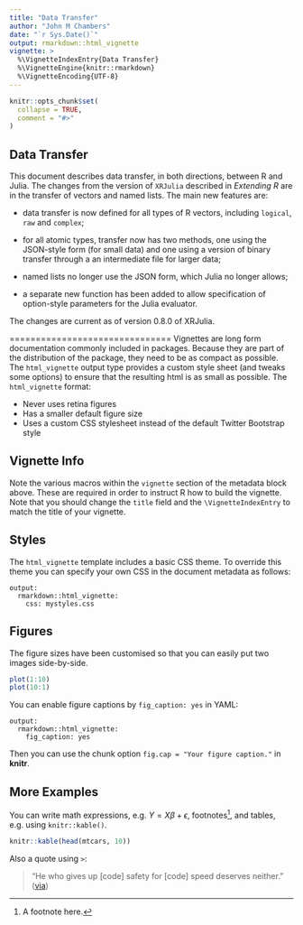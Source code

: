 ```yaml
---
title: "Data Transfer"
author: "John M Chambers"
date: "`r Sys.Date()`"
output: rmarkdown::html_vignette
vignette: >
  %\VignetteIndexEntry{Data Transfer}
  %\VignetteEngine{knitr::rmarkdown}
  %\VignetteEncoding{UTF-8}
---
```


```r
knitr::opts_chunk$set(
  collapse = TRUE,
  comment = "#>"
)
```
## Data Transfer

This document describes data transfer, in both directions, between R and Julia.
The changes from the version of `XRJulia` described in *Extending R* are in the transfer of vectors and named lists.
The main new features are:

* data transfer is now defined for all types of R vectors, including `logical`, `raw` and `complex`;

* for all atomic types, transfer now has two methods, one using the JSON-style form (for small data) and one using a version of binary transfer through a an intermediate file for larger data;

* named lists no longer use the JSON form, which Julia no longer allows;

* a separate new function has been added to allow specification of option-style parameters for the Julia evaluator.

The changes are current as of version 0.8.0 of XRJulia.


===============================
Vignettes are long form documentation commonly included in packages. Because they are part of the distribution of the package, they need to be as compact as possible. The `html_vignette` output type provides a custom style sheet (and tweaks some options) to ensure that the resulting html is as small as possible. The `html_vignette` format:

- Never uses retina figures
- Has a smaller default figure size
- Uses a custom CSS stylesheet instead of the default Twitter Bootstrap style

## Vignette Info

Note the various macros within the `vignette` section of the metadata block above. These are required in order to instruct R how to build the vignette. Note that you should change the `title` field and the `\VignetteIndexEntry` to match the title of your vignette.

## Styles

The `html_vignette` template includes a basic CSS theme. To override this theme you can specify your own CSS in the document metadata as follows:

    output: 
      rmarkdown::html_vignette:
        css: mystyles.css

## Figures

The figure sizes have been customised so that you can easily put two images side-by-side. 

```r
plot(1:10)
plot(10:1)
```

You can enable figure captions by `fig_caption: yes` in YAML:

    output:
      rmarkdown::html_vignette:
        fig_caption: yes

Then you can use the chunk option `fig.cap = "Your figure caption."` in **knitr**.

## More Examples

You can write math expressions, e.g. $Y = X\beta + \epsilon$, footnotes^[A footnote here.], and tables, e.g. using `knitr::kable()`.

```r
knitr::kable(head(mtcars, 10))
```

Also a quote using `>`:

> "He who gives up [code] safety for [code] speed deserves neither."
([via](https://twitter.com/hadleywickham/status/504368538874703872))
